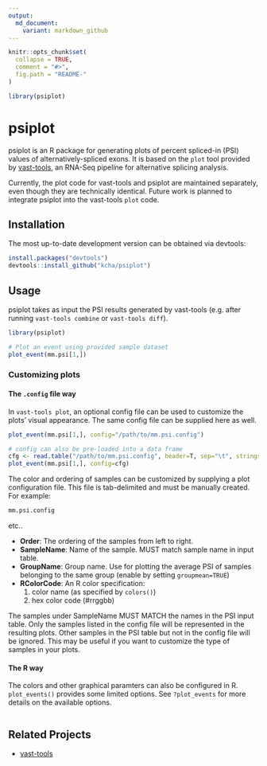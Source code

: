 ```yaml
---
output:
  md_document:
    variant: markdown_github
---
```


<!-- README.md is generated from README.Rmd. Please edit that file -->

```r
knitr::opts_chunk$set(
  collapse = TRUE,
  comment = "#>",
  fig.path = "README-"
)

library(psiplot)
```

# psiplot

psiplot is an R package for generating plots of percent spliced-in (PSI) values of 
alternatively-spliced exons. It is based on the `plot` tool
provided by [vast-tools](https://github.com/vastgroup/vast-tools), an RNA-Seq
pipeline for alternative splicing analysis. 

Currently, the plot code for vast-tools and psiplot are maintained separately,
even though they are technically identical. Future work is planned to integrate
psiplot into the vast-tools `plot` code.

## Installation

The most up-to-date development version can be obtained via devtools:
```r
install.packages("devtools")
devtools::install_github("kcha/psiplot")
```

## Usage

psiplot takes as input the PSI results generated by vast-tools (e.g. after running
`vast-tools combine` or `vast-tools diff`). 

```r
library(psiplot)

# Plot an event using provided sample dataset
plot_event(mm.psi[1,])
```

### Customizing plots

#### The `.config` file way
In `vast-tools plot`, an optional config file can be used to customize the
plots' visual appearance. The same config file can be supplied here as well.

```r
plot_event(mm.psi[1,], config="/path/to/mm.psi.config")

# config can also be pre-loaded into a data frame
cfg <- read.table("/path/to/mm.psi.config", header=T, sep="\t", stringsAsFactor=FALSE)
plot_event(mm.psi[1,], config=cfg)
```

The color and ordering of samples can be customized by supplying a plot
configuration file. This file is tab-delimited and must be
manually created. For example:

```r
mm.psi.config
```
etc..

- **Order**: The ordering of the samples from left to right.
- **SampleName**: Name of the sample. MUST match sample name in input table.
- **GroupName**: Group name. Use for plotting the average PSI of samples belonging
to the same group (enable by setting `groupmean=TRUE`)
- **RColorCode**: An R color specification:
    1. color name (as specified by `colors()`)
    2. hex color code (#rrggbb)

The samples under SampleName MUST MATCH the names in the PSI input table.
Only the samples listed in the config file will be represented in the
resulting plots. Other samples in the PSI table but not in the config
file will be ignored. This may be useful if you want to customize the
type of samples in your plots.

#### The R way

The colors and other graphical paramters can also be configured in R.
`plot_events()` provides some limited options. See `?plot_events` for more
details on the available options.

```r
```

## Related Projects
- [vast-tools](https://github.com/vastgroup/vast-tools)
